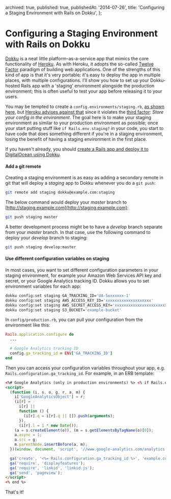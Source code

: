   archived: true,
  published: true,
  publishedAt: '2014-07-26',
  title: 'Configuring a Staging Environment with Rails on Dokku',
};


<Seo title={meta.title} description={meta.description} />

# Configuring a Staging Environment with Rails on Dokku

[Dokku][] is a neat little platform-as-a-service app that mimics the core functionality of [Heroku][]. As with Heroku, it adopts the so-called [Twelve Factor](http://12factor.net/) paradigm of building web applications. One of the strengths of this kind of app is that it's very portable: it's easy to deploy the app in multiple places, with multiple configurations. I'll show you how to set up your Dokku-hosted Rails app with a 'staging' environment alongside the production environment; this is often useful to test your app before releasing it to your users.

You may be tempted to create a `config.environments/staging.rb`, [as shown here](http://stackoverflow.com/questions/19344267/adding-a-staging-environment-to-the-workflow), but [Heroku advises against that](https://devcenter.heroku.com/articles/deploying-to-a-custom-rails-environment) since it violates the [third factor](http://12factor.net/config): _Store your config in the environment_. The goal here is to make your staging environment as similar to your production environment as possible; once your start putting stuff like `if Rails.env.staging?` in your code, you start to have code that does something different if you're in a staging environment, losing the benefit of having a staging environment in the first place.

If you haven't already, you should [create a Rails app and deploy it to DigitalOcean using Dokku](https://www.digitalocean.com/community/tutorials/how-to-use-the-dokku-one-click-digitalocean-image-to-run-a-ruby-on-rails-app).

#### Add a git remote

Creating a staging environment is as easy as adding a secondary remote in git that will deploy a _staging_ app to Dokku whenever you do a `git push`:

```bash
git remote add staging dokku@example.com:staging
```

The below command would deploy your _master_ branch to [http://staging.example.com](http://staging.example.com):

```bash
git push staging master
```

A better development process might be to have a _develop_ branch separate from your _master_ branch. In that case, use the following command to deploy your _develop_ branch to staging:

```bash
git push staging develop:master
```

#### Use different configuration variables on staging

In most cases, you want to set different configuration parameters in your staging environment, for example your Amazon Web Services API key and secret, or your Google Analytics tracking ID. Dokku allows you to set environment variables for each app:

```bash
dokku config:set staging GA_TRACKING_ID='UA-5xxxxxxx-1'
dokku config:set staging AWS_ACCESS_KEY_ID='xxxxxxxxxxxxxxxxxxxx'
dokku config:set staging AWS_SECRET_ACCESS_KEY='xxxxxxxxxxxxxxxxxxxxxxxxxxxxxxxxxxxxxxxx'
dokku config:set staging S3_BUCKET='example-bucket'
```

In `config/production.rb`, you can pull your configuration from the environment like this:

```ruby
Rails.application.configure do
  ...

  # Google Analytics tracking ID
  config.ga_tracking_id = ENV['GA_TRACKING_ID']
end
```

Then you can access your configuration variables throughout your app, e.g. `Rails.configuration.ga_tracking_id`. For example, in an ERB template:

```html
<%# Google Analytics (only in production environments) %> <% if Rails.env.production? %>
<script>
  (function (i, s, o, g, r, a, m) {
    i['GoogleAnalyticsObject'] = r;
    (i[r] =
      i[r] ||
      function () {
        (i[r].q = i[r].q || []).push(arguments);
      }),
      (i[r].l = 1 * new Date());
    (a = s.createElement(o)), (m = s.getElementsByTagName(o)[0]);
    a.async = 1;
    a.src = g;
    m.parentNode.insertBefore(a, m);
  })(window, document, 'script', '//www.google-analytics.com/analytics.js', 'ga');

  ga('create', '<%= Rails.configuration.ga_tracking_id %>', 'example.com');
  ga('require', 'displayfeatures');
  ga('require', 'linkid', 'linkid.js');
  ga('send', 'pageview');
</script>
<% end %>
```

That's it!

[dokku]: https://github.com/progrium/dokku
[heroku]: https://www.heroku.com/
